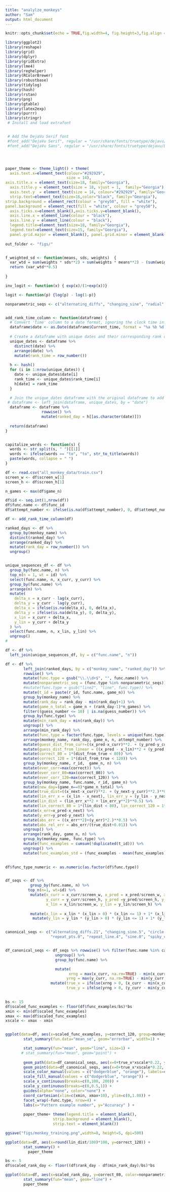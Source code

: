 ```yaml
---
title: "analylze_monkeys"
author: "Sam"
output: html_document
---
```


```r
knitr::opts_chunk$set(echo = TRUE,fig.width=4, fig.height=3,fig.align = "center",cache=TRUE)
```

```r

library(ggplot2)
library(reshape)
library(grid)
library(dplyr)
library(gridExtra)
library(lme4)
library(reghelper)
library(RColorBrewer)
library(robustbase)
library(tidylog)
library(hash)
library(rstan)
library(png)
library(gtable)
library(latex2exp)
library(purrr)
library(stringr)
 # Install and load extrafont


 # Add the DejaVu Serif font
 #font_add("DejaVu Serif", regular = "/usr/share/fonts/truetype/dejavu/DejaVuSerif.ttf")
 #font_add("DejaVu Sans", regular = "/usr/share/fonts/truetype/dejavu/DejaVuSans.ttf")




paper_theme <- theme_light() + theme(
  axis.text.x=element_text(colour="#292929",
                           size = 14), 
axis.title.x = element_text(size=18, family="Georgia"),
  axis.title.y = element_text(size = 18, vjust = 1,  family="Georgia"),
  axis.text.y  = element_text(size = 14, colour="#292929", family="Georgia"),
  strip.text=element_text(size=16,color="black", family="Georgia"),
strip.background = element_rect(colour = "grey50", fill = "white"),
panel.background = element_rect(fill = "white", colour = "grey50"),
  axis.ticks.x=element_blank(),axis.ticks.y=element_blank(),
  axis.line.x = element_line(colour = "black"), 
  axis.line.y = element_line(colour = "black"),
  legend.title=element_text(size=18, family="Georgia"),
  legend.text=element_text(size=15, family="Georgia"),
  panel.grid.major = element_blank(), panel.grid.minor = element_blank())
 
out_folder <- "figs/"


f_weighted_sd <- function(means, sds, weights)  {
  var_wtd = sum(weights * sds**2) + sum(weights * means**2) - (sum(weights*means)**2)
  return (var_wtd**0.5)
  
}

inv_logit <- function(x) { exp(x)/(1+exp(x))}

logit <- function(p) {log(p) - log(1-p)}

nonparametric_seqs <- c("alternating_diffs", "changing_sine", "radial", "repeat_pts", "repeat_line", "polygon", "polygon_spiral", "spiky_circle", "zigzag", "zigzag_increasing" )


add_rank_time_column <- function(dataframe) {
  # Convert 'time' column to a date format, ignoring the clock time information
  dataframe$date <- as.Date(dataframe$Current_time, format = "%a %b %d %H:%M:%S %Y")
  
  # Create a dataframe with unique dates and their corresponding rank order
  unique_dates <- dataframe %>%
    distinct(date) %>%
    arrange(date) %>%
    mutate(rank_time = row_number())
  
  h <- hash()
  for (i in 1:nrow(unique_dates)) {
    date <- unique_dates$date[i]
    rank_time <- unique_dates$rank_time[i]
    h[date] = rank_time
  }

  # Join the unique_dates dataframe with the original dataframe to add the 'rank_time' column
 # dataframe <- left_join(dataframe, unique_dates, by = "date")
  dataframe <- dataframe %>%
                rowwise() %>%
                mutate(ranked_day = h[[as.character(date)]])
  
  return(dataframe)
}


capitalize_words <- function(s) {
  words <- str_split(s, " ")[[1]]
  words <- ifelse(words == "to", "to", str_to_title(words))
  paste(words, collapse = " ")
}

```




```r


df <- read.csv("all_monkey_data/train.csv")
screen_w <- df$screen_w[1]
screen_h <- df$screen_h[1]

n_games <- max(df$game_n)

df$id <- seq.int(1,nrow(df))
df$func.name <- df$func_id
df$attempt_number <- ifelse(is.na(df$attempt_number), 0, df$attempt_number)

df <- add_rank_time_column(df)

ranked_days <- df %>%
  group_by(monkey_name) %>%
  distinct(ranked_day) %>%
  arrange(ranked_day) %>%
  mutate(rank_day = row_number()) %>%
  ungroup()


unique_sequences_df <- df %>%
  group_by(func.name, n) %>%
  top_n(n = 1, wt = id) %>%
  select(func.name, n, x_curr, y_curr) %>%
  group_by(func.name) %>%
  arrange(n) %>%
  mutate(
    delta_x = x_curr - lag(x_curr),
    delta_y = y_curr - lag(y_curr),
    delta_x = ifelse(is.na(delta_x), 0, delta_x),
    delta_y = ifelse(is.na(delta_y), 0, delta_y),
    x_lin = x_curr + delta_x,
    y_lin = y_curr + delta_y
  ) %>%
  select(func.name, n, x_lin, y_lin) %>%  
  ungroup()
# 

df <- df %>%
  left_join(unique_sequences_df, by = c("func.name", "n"))

df <- df %>%
        left_join(ranked_days, by = c("monkey_name", "ranked_day")) %>%
        rowwise() %>%
        mutate(func.type = gsub("\\.\\d+$", "", func.name)) %>%
        mutate(nonparametric_seq = (func.type %in% nonparametric_seqs)) %>%
        #mutate(func.type = gsub("line2", "line", func.type)) %>%
        mutate(t_id = paste(r_id, func.name, game_n)) %>%
        group_by(monkey_name) %>%
        mutate(rank_day = rank_day - min(rank_day)+1) %>%
        mutate(game_n_total = game_n + (rank_day-1)*n_games) %>%
        filter((guess_number <= 10) | is.na(guess_number)) %>%
        group_by(func.type) %>%
        mutate(min_rank_day = min(rank_day)) %>%
        ungroup() %>%
        arrange(min_rank_day) %>%
        mutate(func.type = factor(func.type, levels = unique(func.type))) %>%
        arrange(monkey_name, rank_day, game_n, n, attempt_number) %>%
        mutate(guess_dist_from_curr=((x_pred-x_curr)**2. + (y_pred-y_curr)**2.)**0.5) %>%
        mutate(guess_dist_from_linear = ((x_pred - x_lin)**2 + (y_pred - y_lin)**2)**0.5 ) %>%
        mutate(correct_80 = 1*(dist_from_true < 80)) %>%
        mutate(correct_120 = 1*(dist_from_true < 120)) %>%
        group_by(monkey_name, r_id,  game_n, n) %>%
        mutate(ever_corr=max(correct)) %>%
        mutate(ever_corr_80=max(correct_80)) %>%
        mutate(ever_corr_120=max(correct_120)) %>%
        group_by(monkey_name, func.name, r_id, game_n) %>%
        mutate(new_day=(game_n==0)*game_n_total) %>%
        mutate(true_dist=((x_next-x_curr)**2. + (y_next-y_curr)**2.)**0.5) %>%
        mutate(lin_err_x = (x_lin - x_next), lin_err_y = (y_lin - y_next)) %>%
        mutate(lin_dist = (lin_err_x**2 + lin_err_y**2)**0.5) %>%
        mutate(lin_correct_80 = 1*(lin_dist < 80), lin_correct_120 = 1*(lin_dist < 120)) %>%
        mutate(x_err=x_pred-x_next) %>%
        mutate(y_err=y_pred-y_next) %>%
        mutate(abs_err = ((x_err**2)+(y_err)*2.)**0.5) %>%  
        mutate(abs_rel_err = abs_err/(true_dist+0.01)) %>%
        ungroup() %>%
        arrange(rank_day, game_n, n) %>%
        group_by(monkey_name, func.type) %>%
        mutate(func_examples = cumsum(!duplicated(t_id))) %>%
        ungroup() %>%
        mutate(func_examples_std = (func_examples - mean(func_examples))/sd(func_examples))

      
df$func_type_numeric <- as.numeric(as.factor(df$func.type))


df_seqs <- df %>%
           group_by(func.name, n) %>%
          top_n(n=1, wt=id) %>%
           mutate(x_curr = x_curr/screen_w, x_pred = x_pred/screen_w, x_next = x_next/screen_w,
                  y_curr = y_curr/screen_h, y_pred =y_pred/screen_h, y_next = y_next/screen_h,
                  x_lin = x_lin/screen_w, y_lin = y_lin/screen_h) %>%
  
           mutate(x_lin = x_lin * (x_lin > 0) * (x_lin <= 1) + 1* (x_lin > 1)) %>%
            mutate(y_lin = y_lin * (y_lin > 0) * (y_lin <= 1) + 1* (y_lin > 1)) 


canonical_seqs <- c("alternating_diffs.21", "changing_sine.5", "circle.1", "curly.0", "left_to_right.0", "right_to_left.0", "line.0", "line2.0", "polygon.3", "polygon_spiral.14", "polynomial.37", "radial.49", 
                    "repeat_pts.0", "repeat_line.4", "sine.0", "spiky_circle.49", "spiral_in.2", "spiral_out.6", "zigzag.10", "zigzag_increasing.27")


df_canonical_seqs <- df_seqs %>% rowwise() %>% filter(func.name %in% canonical_seqs) %>%
                      ungroup() %>%
                      group_by(func.name) %>%

                      mutate(
                            xrng = max(x_curr, na.rm=TRUE) - min(x_curr, na.rm=TRUE),
                           yrng = max(y_curr, na.rm=TRUE) - min(y_curr, na.rm=TRUE)) %>%
                    mutate(true_x = ifelse(xrng > 0, (x_curr - min(x_curr))/xrng, 0.5),
                           true_y = ifelse(yrng > 0, (y_curr - min(y_curr))/yrng, 0.5)) 
                                        


```



```r
bs <- 15
df$scaled_func_examples <- floor(df$func_examples/bs)*bs
xmin <- min(df$scaled_func_examples)
xmax <- max(df$scaled_func_examples)
xscale <- xmax - xmin


ggplot(data=df, aes(x=scaled_func_examples, y=correct_120, group=monkey_name, color=monkey_name)) +
        stat_summary(fun.data="mean_se", geom="errorbar", width=1) +

        stat_summary(fun="mean", geom="line", size=1) +
       # stat_summary(fun="mean", geom="point") +
        
        geom_path(data=df_canonical_seqs, aes(x=0+true_x*xscale*0.22, y= 0.8 + true_y * 0.3), size=0.8, color="black", alpha=0.5) +
        geom_point(data=df_canonical_seqs, aes(x=0+true_x*xscale*0.22, y= 0.8 + true_y * 0.3, alpha=n), color="black", size=0.9) +
        scale_color_manual(values = c("dodgerblue", "orange"), labels=c("Monkey 1", "Monkey 2")) +
        scale_fill_manual(values = c("dodgerblue", "orange")) +
        scale_x_continuous(breaks=c(0,100, 200)) +
        scale_y_continuous(breaks=c(0,0.5,1)) +
        guides(alpha="none", color="none") +
        coord_cartesian(xlim=c(xmin, xmax+10), ylim=c(0,1.08)) +
        facet_wrap(~func.type, nrow=4) + 
        labs(x="Pattern example number", y="Accuracy" ) +
        
        paper_theme+ theme(legend.title = element_blank(),
                     strip.background = element_blank(),
                     strip.text = element_blank()) 

ggsave("figs/monkey_training.png",width=8, height=5, dpi=500)

```


```r

ggplot(data=df, aes(x=round(lin_dist/100)*100, y=correct_120)) +
        stat_summary() +
          paper_theme 

```



```r

bs <- 5
df$scaled_rank_day <- floor((df$rank_day - df$min_rank_day)/bs)*bs

ggplot(data=df, aes(x=scaled_rank_day, y=correct_80, color=nonparametric_seq)) +
        stat_summary(fun="mean", geom="line") +
        paper_theme 



```